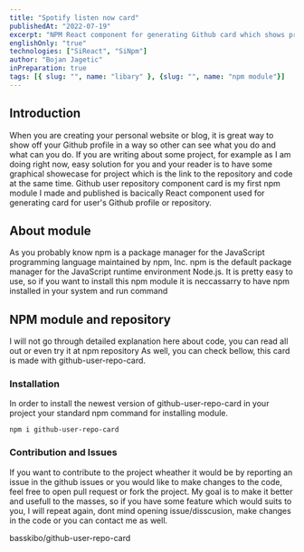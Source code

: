 ```yaml
---
title: "Spotify listen now card"
publishedAt: "2022-07-19"
excerpt: "NPM React component for generating Github card which shows profile and repository info"
englishOnly: "true"
technologies: ["SiReact", "SiNpm"]
author: "Bojan Jagetic"
inPreparation: true
tags: [{ slug: "", name: "libary" }, {slug: "", name: "npm module"}]
---
```


## Introduction

<CloudinaryImage src='https://res.cloudinary.com/dr1sm5gnj/image/upload/v1666844996/igutech/post_data/Screenshot_2022-10-27_062355_la4aej.png' alt='npm module example' text='npm module example'/>

When you are creating your personal website or blog, it is great way to show off your Github profile in a way so other can see what you do and what can you do. If you are writing about some project, for example as I am doing right now, easy solution for you and your reader
is to have some graphical showecase for project which is the link to the repository and code at the same time.
Github user repository component card is my first <Adjusted>npm module</Adjusted> I made and published is bacically React component used for generating card for user's Github profile or repository.

## About module

As you probably know npm is a package manager for the JavaScript programming language maintained by npm, Inc. npm is the default package manager for the JavaScript runtime environment Node.js.
It is pretty easy to use, so if you want to install this npm module it is neccassarry to have npm installed in your system and run command

## NPM module and repository

I will not go through detailed explanation here about code, you can read all out or even try it at <Link href="https://www.npmjs.com/package/github-user-repo-card"> npm repository </Link>
As well, you can check bellow, this card is made with <Adjusted>github-user-repo-card</Adjusted>.


### Installation

In order to install the newest version of <Adjusted>github-user-repo-card</Adjusted> in your project your standard npm command for installing module.

```shell
npm i github-user-repo-card
```



### Contribution and Issues

If you want to contribute to the project wheather it would be by reporting an issue in the <Link href="https://github.com/basskibo/github-user-repo-card/issues"> github issues </Link> or you would like
to make changes to the code, feel free to open pull request or fork the project. My goal is to make it better and usefull to the masses, so if you have some feature which would suits to you, I will repeat
again, dont mind opening issue/disscusion, make changes in the code or you can contact me as well.   

<GithubCardRepository>basskibo/github-user-repo-card</GithubCardRepository>
